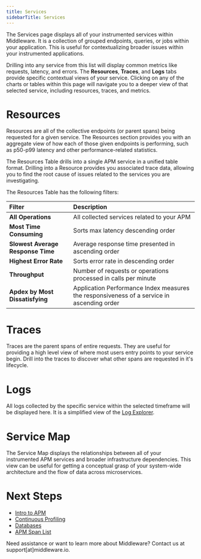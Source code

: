 ```yaml
---
title: Services
sidebarTitle: Services
---
```


The Services page displays all of your instrumented services within Middleware. It is a collection of grouped endpoints, queries, or jobs within your application. This is useful for contextualizing broader issues within your instrumented applications. 

Drilling into any service from this list will display common metrics like requests, latency, and errors. The __Resources__, __Traces__, and __Logs__ tabs provide specific contextual views of your service. Clicking on any of the charts or tables within this page will navigate you to a deeper view of that selected service, including resources, traces, and metrics.

# Resources

Resources are all of the collective endpoints (or parent spans) being requested for a given service. The Resources section provides you with an aggregate view of how each of those given endpoints is performing, such as p50-p99 latency and other performance-related statistics.

The Resources Table drills into a single APM service in a unified table format. Drilling into a Resource provides you associated trace data, allowing you to find the root cause of issues related to the services you are investigating. 

The Resources Table has the following filters:

| __Filter__                          | __Description__ |
| :---------                          | :-------------- |
| __All Operations__                  | All collected services related to your APM |
| __Most Time Consuming__             | Sorts max latency descending order |
| __Slowest Average Response Time__   | Average response time presented in ascending order |
| __Highest Error Rate__              | Sorts error rate in descending order |
| __Throughput__                      | Number of requests or operations processed in calls per minute |
| __Apdex by Most Dissatisfying__     | Application Performance Index measures the responsiveness of a service in ascending order |

# Traces

Traces are the parent spans of entire requests. They are useful for providing a high level view of where most users entry points to your service begin. Drill into the traces to discover what other spans are requested in it's lifecycle.

# Logs

All logs collected by the specific service within the selected timeframe will be displayed here. It is a simplified view of the [Log Explorer]().

# Service Map

The Service Map displays the relationships between all of your instrumented APM services and broader infrastructure dependencies. This view can be useful for getting a conceptual grasp of your system-wide architecture and the flow of data across microservices.

# Next Steps

- [Intro to APM](https://docs.middleware.io/workflow/apm/apm-overview)
- [Continuous Profiling](https://docs.middleware.io/workflow/apm/continuous-profiling)
- [Databases](https://docs.middleware.io/workflow/apm/database)
- [APM Span List](https://docs.middleware.io/workflow/apm/span-list)

<Note> Need assistance or want to learn more about Middleware? Contact us at support[at]middleware.io. </Note>